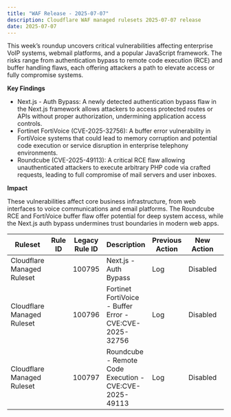 ```yaml
---
title: "WAF Release - 2025-07-07"
description: Cloudflare WAF managed rulesets 2025-07-07 release
date: 2025-07-07
---
```



This week’s roundup uncovers critical vulnerabilities affecting enterprise VoIP systems, webmail platforms, and a popular JavaScript framework. The risks range from authentication bypass to remote code execution (RCE) and buffer handling flaws, each offering attackers a path to elevate access or fully compromise systems.

**Key Findings**

- Next.js - Auth Bypass: A newly detected authentication bypass flaw in the Next.js framework allows attackers to access protected routes or APIs without proper authorization, undermining application access controls.
- Fortinet FortiVoice (CVE-2025-32756): A buffer error vulnerability in FortiVoice systems that could lead to memory corruption and potential code execution or service disruption in enterprise telephony environments.
- Roundcube (CVE-2025-49113): A critical RCE flaw allowing unauthenticated attackers to execute arbitrary PHP code via crafted requests, leading to full compromise of mail servers and user inboxes.

**Impact**

These vulnerabilities affect core business infrastructure, from web interfaces to voice communications and email platforms. The Roundcube RCE and FortiVoice buffer flaw offer potential for deep system access, while the Next.js auth bypass undermines trust boundaries in modern web apps.

<table style="width: 100%">
	<thead>
		<tr>
			<th>Ruleset</th>
			<th>Rule ID</th>
			<th>Legacy Rule ID</th>
			<th>Description</th>
			<th>Previous Action</th>
			<th>New Action</th>
			<th>Comments</th>
		</tr>
	</thead>
	<tbody>
		<tr>
			<td>Cloudflare Managed Ruleset</td>
			<td>
				<RuleID id="b6558cac8c874bd6878734057eb35ee6" />
			</td>
			<td>100795</td>
			<td>Next.js - Auth Bypass</td>
			<td>Log</td>
			<td>Disabled</td>
			<td>This is a New Detection</td>
		</tr>
		<tr>
			<td>Cloudflare Managed Ruleset</td>
			<td>
				<RuleID id="58fcf6d9c05d4b7a8f41e0a3c329aeb0" />
			</td>
			<td>100796</td>
			<td>Fortinet FortiVoice - Buffer Error - CVE:CVE-2025-32756</td>
			<td>Log</td>
			<td>Disabled</td>
			<td>This is a New Detection</td>
		</tr>
		<tr>
			<td>Cloudflare Managed Ruleset</td>
			<td>
				<RuleID id="34ed0624bc864ea88bbea55bab314023" />
			</td>
			<td>100797</td>
			<td>Roundcube - Remote Code Execution - CVE:CVE-2025-49113</td>
			<td>Log</td>
			<td>Disabled</td>
			<td>This is a New Detection</td>
		</tr>
	</tbody>
</table>
